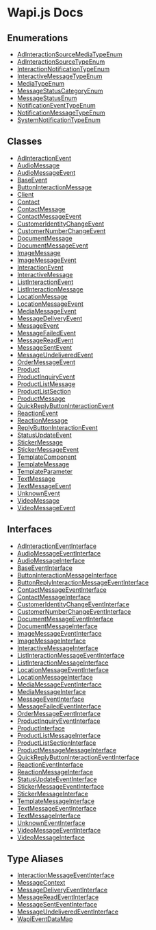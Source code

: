 # Wapi.js Docs

## Enumerations

- [AdInteractionSourceMediaTypeEnum](enumerations/AdInteractionSourceMediaTypeEnum.mdx)
- [AdInteractionSourceTypeEnum](enumerations/AdInteractionSourceTypeEnum.mdx)
- [InteractionNotificationTypeEnum](enumerations/InteractionNotificationTypeEnum.mdx)
- [InteractiveMessageTypeEnum](enumerations/InteractiveMessageTypeEnum.mdx)
- [MediaTypeEnum](enumerations/MediaTypeEnum.mdx)
- [MessageStatusCategoryEnum](enumerations/MessageStatusCategoryEnum.mdx)
- [MessageStatusEnum](enumerations/MessageStatusEnum.mdx)
- [NotificationEventTypeEnum](enumerations/NotificationEventTypeEnum.mdx)
- [NotificationMessageTypeEnum](enumerations/NotificationMessageTypeEnum.mdx)
- [SystemNotificationTypeEnum](enumerations/SystemNotificationTypeEnum.mdx)

## Classes

- [AdInteractionEvent](classes/AdInteractionEvent.mdx)
- [AudioMessage](classes/AudioMessage.mdx)
- [AudioMessageEvent](classes/AudioMessageEvent.mdx)
- [BaseEvent](classes/BaseEvent.mdx)
- [ButtonInteractionMessage](classes/ButtonInteractionMessage.mdx)
- [Client](classes/Client.mdx)
- [Contact](classes/Contact.mdx)
- [ContactMessage](classes/ContactMessage.mdx)
- [ContactMessageEvent](classes/ContactMessageEvent.mdx)
- [CustomerIdentityChangeEvent](classes/CustomerIdentityChangeEvent.mdx)
- [CustomerNumberChangeEvent](classes/CustomerNumberChangeEvent.mdx)
- [DocumentMessage](classes/DocumentMessage.mdx)
- [DocumentMessageEvent](classes/DocumentMessageEvent.mdx)
- [ImageMessage](classes/ImageMessage.mdx)
- [ImageMessageEvent](classes/ImageMessageEvent.mdx)
- [InteractionEvent](classes/InteractionEvent.mdx)
- [InteractiveMessage](classes/InteractiveMessage.mdx)
- [ListInteractionEvent](classes/ListInteractionEvent.mdx)
- [ListInteractionMessage](classes/ListInteractionMessage.mdx)
- [LocationMessage](classes/LocationMessage.mdx)
- [LocationMessageEvent](classes/LocationMessageEvent.mdx)
- [MediaMessageEvent](classes/MediaMessageEvent.mdx)
- [MessageDeliveryEvent](classes/MessageDeliveryEvent.mdx)
- [MessageEvent](classes/MessageEvent.mdx)
- [MessageFailedEvent](classes/MessageFailedEvent.mdx)
- [MessageReadEvent](classes/MessageReadEvent.mdx)
- [MessageSentEvent](classes/MessageSentEvent.mdx)
- [MessageUndeliveredEvent](classes/MessageUndeliveredEvent.mdx)
- [OrderMessageEvent](classes/OrderMessageEvent.mdx)
- [Product](classes/Product.mdx)
- [ProductInquiryEvent](classes/ProductInquiryEvent.mdx)
- [ProductListMessage](classes/ProductListMessage.mdx)
- [ProductListSection](classes/ProductListSection.mdx)
- [ProductMessage](classes/ProductMessage.mdx)
- [QuickReplyButtonInteractionEvent](classes/QuickReplyButtonInteractionEvent.mdx)
- [ReactionEvent](classes/ReactionEvent.mdx)
- [ReactionMessage](classes/ReactionMessage.mdx)
- [ReplyButtonInteractionEvent](classes/ReplyButtonInteractionEvent.mdx)
- [StatusUpdateEvent](classes/StatusUpdateEvent.mdx)
- [StickerMessage](classes/StickerMessage.mdx)
- [StickerMessageEvent](classes/StickerMessageEvent.mdx)
- [TemplateComponent](classes/TemplateComponent.mdx)
- [TemplateMessage](classes/TemplateMessage.mdx)
- [TemplateParameter](classes/TemplateParameter.mdx)
- [TextMessage](classes/TextMessage.mdx)
- [TextMessageEvent](classes/TextMessageEvent.mdx)
- [UnknownEvent](classes/UnknownEvent.mdx)
- [VideoMessage](classes/VideoMessage.mdx)
- [VideoMessageEvent](classes/VideoMessageEvent.mdx)

## Interfaces

- [AdInteractionEventInterface](interfaces/AdInteractionEventInterface.mdx)
- [AudioMessageEventInterface](interfaces/AudioMessageEventInterface.mdx)
- [AudioMessageInterface](interfaces/AudioMessageInterface.mdx)
- [BaseEventInterface](interfaces/BaseEventInterface.mdx)
- [ButtonInteractionMessageInterface](interfaces/ButtonInteractionMessageInterface.mdx)
- [ButtonReplyInteractionMessageEventInterface](interfaces/ButtonReplyInteractionMessageEventInterface.mdx)
- [ContactMessageEventInterface](interfaces/ContactMessageEventInterface.mdx)
- [ContactMessageInterface](interfaces/ContactMessageInterface.mdx)
- [CustomerIdentityChangeEventInterface](interfaces/CustomerIdentityChangeEventInterface.mdx)
- [CustomerNumberChangeEventInterface](interfaces/CustomerNumberChangeEventInterface.mdx)
- [DocumentMessageEventInterface](interfaces/DocumentMessageEventInterface.mdx)
- [DocumentMessageInterface](interfaces/DocumentMessageInterface.mdx)
- [ImageMessageEventInterface](interfaces/ImageMessageEventInterface.mdx)
- [ImageMessageInterface](interfaces/ImageMessageInterface.mdx)
- [InteractiveMessageInterface](interfaces/InteractiveMessageInterface.mdx)
- [ListInteractionMessageEventInterface](interfaces/ListInteractionMessageEventInterface.mdx)
- [ListInteractionMessageInterface](interfaces/ListInteractionMessageInterface.mdx)
- [LocationMessageEventInterface](interfaces/LocationMessageEventInterface.mdx)
- [LocationMessageInterface](interfaces/LocationMessageInterface.mdx)
- [MediaMessageEventInterface](interfaces/MediaMessageEventInterface.mdx)
- [MediaMessageInterface](interfaces/MediaMessageInterface.mdx)
- [MessageEventInterface](interfaces/MessageEventInterface.mdx)
- [MessageFailedEventInterface](interfaces/MessageFailedEventInterface.mdx)
- [OrderMessageEventInterface](interfaces/OrderMessageEventInterface.mdx)
- [ProductInquiryEventInterface](interfaces/ProductInquiryEventInterface.mdx)
- [ProductInterface](interfaces/ProductInterface.mdx)
- [ProductListMessageInterface](interfaces/ProductListMessageInterface.mdx)
- [ProductListSectionInterface](interfaces/ProductListSectionInterface.mdx)
- [ProductMessageMessageInterface](interfaces/ProductMessageMessageInterface.mdx)
- [QuickReplyButtonInteractionEventInterface](interfaces/QuickReplyButtonInteractionEventInterface.mdx)
- [ReactionEventInterface](interfaces/ReactionEventInterface.mdx)
- [ReactionMessageInterface](interfaces/ReactionMessageInterface.mdx)
- [StatusUpdateEventInterface](interfaces/StatusUpdateEventInterface.mdx)
- [StickerMessageEventInterface](interfaces/StickerMessageEventInterface.mdx)
- [StickerMessageInterface](interfaces/StickerMessageInterface.mdx)
- [TemplateMessageInterface](interfaces/TemplateMessageInterface.mdx)
- [TextMessageEventInterface](interfaces/TextMessageEventInterface.mdx)
- [TextMessageInterface](interfaces/TextMessageInterface.mdx)
- [UnknownEventInterface](interfaces/UnknownEventInterface.mdx)
- [VideoMessageEventInterface](interfaces/VideoMessageEventInterface.mdx)
- [VideoMessageInterface](interfaces/VideoMessageInterface.mdx)

## Type Aliases

- [InteractionMessageEventInterface](type-aliases/InteractionMessageEventInterface.mdx)
- [MessageContext](type-aliases/MessageContext.mdx)
- [MessageDeliveryEventInterface](type-aliases/MessageDeliveryEventInterface.mdx)
- [MessageReadEventInterface](type-aliases/MessageReadEventInterface.mdx)
- [MessageSentEventInterface](type-aliases/MessageSentEventInterface.mdx)
- [MessageUndeliveredEventInterface](type-aliases/MessageUndeliveredEventInterface.mdx)
- [WapiEventDataMap](type-aliases/WapiEventDataMap.mdx)
